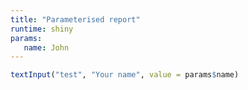 ```yaml
---
title: "Parameterised report"
runtime: shiny
params:
   name: John
---
```


```r
textInput("test", "Your name", value = params$name)
```
